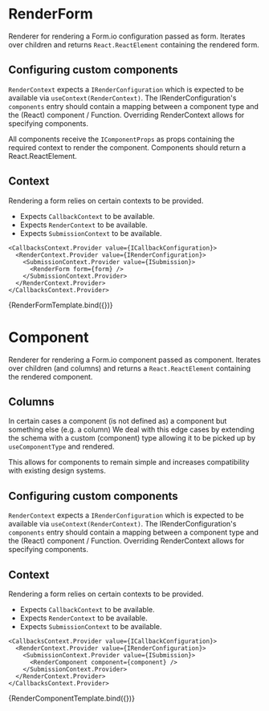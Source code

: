 
<Meta title="Libraries / Renderer" component={RenderForm} />


RenderForm
===

Renderer for rendering a Form.io configuration passed as form. Iterates over children and returns
`React.ReactElement` containing the rendered form.

Configuring custom components
---

`RenderContext` expects a `IRenderConfiguration` which is expected to be available via
`useContext(RenderContext)`. The IRenderConfiguration's `components` entry should contain a
mapping between a component type and the (React) component / Function. Overriding RenderContext
allows for specifying components.

All components receive the `IComponentProps` as props containing the required context to render
the component. Components should return a React.ReactElement.

Context
---
Rendering a form relies on certain contexts to be provided.

 - Expects `CallbackContext` to be available.
 - Expects `RenderContext` to be available.
 - Expects `SubmissionContext` to be available.

```tsx
<CallbacksContext.Provider value={ICallbackConfiguration}>
  <RenderContext.Provider value={IRenderConfiguration}>
    <SubmissionContext.Provider value={ISubmission}>
      <RenderForm form={form} />
    </SubmissionContext.Provider>
  </RenderContext.Provider>
</CallbacksContext.Provider>
```

<Canvas>
  <Story name="RenderForm" args={{form: {display: 'form', components: FORMIO_EXAMPLE}}}>
    {RenderFormTemplate.bind({})}
  </Story>
</Canvas>

<ArgsTable of={RenderForm}/>



Component
===

Renderer for rendering a Form.io component passed as component. Iterates over children (and
columns) and returns a `React.ReactElement` containing the rendered component.

Columns
---

In certain cases a component (is not defined as) a component but something else (e.g. a column)
We deal with this edge cases by extending the schema with a custom (component) type allowing it
to be picked up by `useComponentType` and rendered.

This allows for components to remain simple and increases compatibility with existing design
systems.

Configuring custom components
---

`RenderContext` expects a `IRenderConfiguration` which is expected to be available via
`useContext(RenderContext)`. The IRenderConfiguration's `components` entry should contain a
mapping between a component type and the (React) component / Function. Overriding RenderContext
allows for specifying components.

Context
---
Rendering a form relies on certain contexts to be provided.

 - Expects `CallbackContext` to be available.
 - Expects `RenderContext` to be available.
 - Expects `SubmissionContext` to be available.

```tsx
<CallbacksContext.Provider value={ICallbackConfiguration}>
  <RenderContext.Provider value={IRenderConfiguration}>
    <SubmissionContext.Provider value={ISubmission}>
      <RenderComponent component={component} />
    </SubmissionContext.Provider>
  </RenderContext.Provider>
</CallbacksContext.Provider>
```

<Canvas>
  <Story name="RenderComponent" args={{component: FORMIO_EXAMPLE[0]}}>
    {RenderComponentTemplate.bind({})}
  </Story>
</Canvas>

<ArgsTable of={RenderComponent}/>

